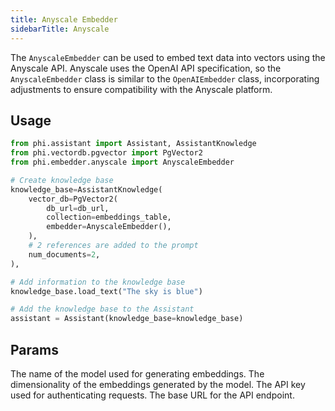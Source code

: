 ```yaml
---
title: Anyscale Embedder
sidebarTitle: Anyscale
---
```


The `AnyscaleEmbedder` can be used to embed text data into vectors using the Anyscale API. Anyscale uses the OpenAI API specification, so the `AnyscaleEmbedder` class is similar to the `OpenAIEmbedder` class, incorporating adjustments to ensure compatibility with the Anyscale platform.

## Usage

```python
from phi.assistant import Assistant, AssistantKnowledge
from phi.vectordb.pgvector import PgVector2
from phi.embedder.anyscale import AnyscaleEmbedder

# Create knowledge base
knowledge_base=AssistantKnowledge(
    vector_db=PgVector2(
        db_url=db_url,
        collection=embeddings_table,
        embedder=AnyscaleEmbedder(),
    ),
    # 2 references are added to the prompt
    num_documents=2,
),

# Add information to the knowledge base
knowledge_base.load_text("The sky is blue")

# Add the knowledge base to the Assistant
assistant = Assistant(knowledge_base=knowledge_base)
```

## Params

<ResponseField name="model" type="str" default="thenlper/gte-large">
  The name of the model used for generating embeddings.
</ResponseField>
<ResponseField name="dimensions" type="int" default="1024">
  The dimensionality of the embeddings generated by the model.
</ResponseField>
<ResponseField name="api_key" type="str">
  The API key used for authenticating requests.
</ResponseField>
<ResponseField
  name="base_url"
  type="str"
  default="https://api.endpoints.anyscale.com/v1"
>
  The base URL for the API endpoint.
</ResponseField>
